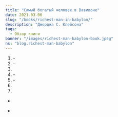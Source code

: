 ```yaml
---
title: "Самый богатый человек в Вавилоне"
date: 2021-03-06
slug: "/books/richest-man-in-babylon/"
description: "Джорджа С. Клейсона"
tags:
  - Обзор книги
banner: "/images/richest-man-babylon-book.jpeg"
ns: "blog.richest-man-babylon" 
---
```


<div className="image-container">
  <div className="image_item">
    <Translation id="image_path" altTextId="title" tag="img" ns={props.data.post.ns} />
  </div>
</div>

<style jsx>{`
  .image-container {
    width: 350px;
    height: 350px;
    margin: auto;
    position: relative;
    margin-bottom: 170px;
    text-align: center;
  }
  .image-container img {
    margin-top: 0.5rem;
    max-width: 100%;
    max-height: 100%;
  }
`}</style>

<Translation id="main_heading" tag="h2" ns={props.data.post.ns} />

<Translation id="main_description" tag="p" ns={props.data.post.ns} />

<Translation id="key_points" tag="h3" ns={props.data.post.ns} />

<Translation id="key_points_sum" tag="p" ns={props.data.post.ns} />

<Translation id="money_laws_heading" tag="strong" wrapperTag="p" ns={props.data.post.ns} />

1. <Translation id="law1" tag="span" ns={props.data.post.ns} />
   - <Translation id="law1_subItem1" tag="span" ns={props.data.post.ns} />

2. <Translation id="law2" tag="span" ns={props.data.post.ns} />
   - <Translation id="law2_subItem1" tag="span" ns={props.data.post.ns} />

3. <Translation id="law3" tag="span" ns={props.data.post.ns} />

4. <Translation id="law4" tag="span" ns={props.data.post.ns} />
   - <Translation id="law4_subItem1" tag="span" ns={props.data.post.ns} />

5. <Translation id="law5" tag="span" ns={props.data.post.ns} />
   - <Translation id="law5_subItem1" tag="span" ns={props.data.post.ns} />

6. <Translation id="law6" tag="span" ns={props.data.post.ns} />

7. <Translation id="law7" tag="span" ns={props.data.post.ns} />

- <p><em><Translation id="laws_conclusion2" ns={props.data.post.ns} /></em></p>
- <p><em><Translation id="laws_conclusion4" ns={props.data.post.ns} /></em></p>


<Translation id="takeaway_heading" tag="h3" ns={props.data.post.ns} />

<Translation id="takeaway_text1" tag="p" ns={props.data.post.ns} />

<Translation id="takeaway_text2" tag="p" ns={props.data.post.ns} />

<p style={{ fontSize: "1.2rem" }}><em><Translation id="book_quote" ns={props.data.post.ns} /></em></p>

<Translation id="takeaway_text3" tag="p" ns={props.data.post.ns} />

<Translation id="takeaway_text4" tag="p" ns={props.data.post.ns} />

